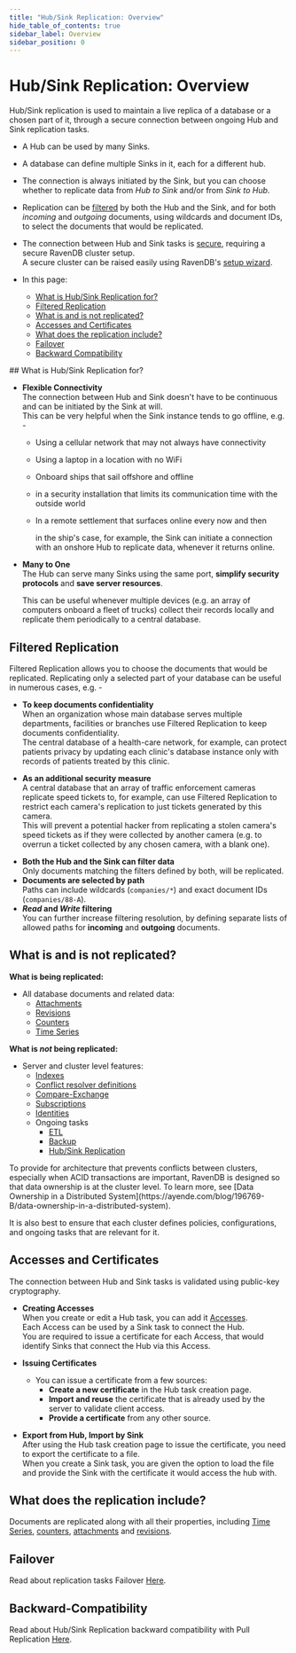 ```yaml
---
title: "Hub/Sink Replication: Overview"
hide_table_of_contents: true
sidebar_label: Overview
sidebar_position: 0
---
```



# Hub/Sink Replication: Overview
<Admonition type="note" title="">

Hub/Sink replication is used to maintain a live replica of a database 
or a chosen part of it, through a secure connection between ongoing Hub 
and Sink replication tasks.  

* A Hub can be used by many Sinks.  

* A database can define multiple Sinks in it, each for a different hub.  

* The connection is always initiated by the Sink, but you can choose 
  whether to replicate data from *Hub to Sink* and/or from *Sink to Hub*.  

* Replication can be [filtered](../../../../../studio/database/tasks/ongoing-tasks/hub-sink-replication/overview.mdx#filtered-replication) 
  by both the Hub and the Sink, and for both *incoming* and *outgoing* documents, using wildcards and document IDs, to select the 
  documents that would be replicated.  

* The connection between Hub and Sink tasks is [secure](../../../../../studio/database/tasks/ongoing-tasks/hub-sink-replication/overview.mdx#certificates), 
  requiring a secure RavenDB cluster setup.  
  A secure cluster can be raised easily using RavenDB's [setup wizard](../../../../../start/installation/setup-wizard.mdx#secure-setup-with-a-let).  

* In this page:
    * [What is Hub/Sink Replication for?](../../../../../studio/database/tasks/ongoing-tasks/hub-sink-replication/overview.mdx#what-is-hub/sink-replication-for?)  
    * [Filtered Replication](../../../../../studio/database/tasks/ongoing-tasks/hub-sink-replication/overview.mdx#filtered-replication)  
    * [What is and is not replicated?](../../../../../studio/database/tasks/ongoing-tasks/hub-sink-replication/overview.mdx#what-is-and-is-not-replicated?)  
    * [Accesses and Certificates](../../../../../studio/database/tasks/ongoing-tasks/hub-sink-replication/overview.mdx#accesses-and-certificates)  
    * [What does the replication include?](../../../../../studio/database/tasks/ongoing-tasks/hub-sink-replication/overview.mdx#what-does-the-replication-include?)  
    * [Failover](../../../../../studio/database/tasks/ongoing-tasks/hub-sink-replication/overview.mdx#failover)  
    * [Backward Compatibility](../../../../../studio/database/tasks/ongoing-tasks/hub-sink-replication/overview.mdx#backward-compatibility)  
</Admonition>
## What is Hub/Sink Replication for?

* **Flexible Connectivity**  
  The connection between Hub and Sink doesn't have to be continuous 
  and can be initiated by the Sink at will.  
  This can be very helpful when the Sink instance tends to go offline, e.g. -  

   * Using a cellular network that may not always have connectivity  
   * Using a laptop in a location with no WiFi
   * Onboard ships that sail offshore and offline  
   * in a security installation that limits its communication time 
     with the outside world  
   * In a remote settlement that surfaces online every now and then  
   
     in the ship's case, for example, the Sink can initiate a connection 
     with an onshore Hub to replicate data, whenever it returns online.  

* **Many to One**  
  The Hub can serve many Sinks using the same port, **simplify 
  security protocols** and **save server resources**.  

    This can be useful whenever multiple devices (e.g. an array of computers 
    onboard a fleet of trucks) collect their records locally and replicate them 
    periodically to a central database.  



## Filtered Replication

Filtered Replication allows you to choose the documents that would 
be replicated. Replicating only a selected part of your database 
can be useful in numerous cases, e.g. -  

* **To keep documents confidentiality**  
  When an organization whose main database serves multiple departments, 
  facilities or branches use Filtered Replication to keep documents 
  confidentiality.  
  The central database of a health-care network, for example, can protect 
  patients privacy by updating each clinic's database instance only with 
  records of patients treated by this clinic.  

* **As an additional security measure**  
  A central database that an array of traffic enforcement cameras replicate
  speed tickets to, for example, can use Filtered Replication to restrict
  each camera's replication to just tickets generated by this camera.  
  This will prevent a potential hacker from replicating a stolen camera's
  speed tickets as if they were collected by another camera (e.g. to overrun
  a ticket collected by any chosen camera, with a blank one).  

<Admonition type="info" title="">

* **Both the Hub and the Sink can filter data**  
   Only documents matching the filters defined by both, will be replicated.  
* **Documents are selected by path**  
  Paths can include wildcards (`companies/*`) and 
  exact document IDs (`companies/88-A`).  
* ***Read* and *Write* filtering**  
  You can further increase filtering resolution, by 
  defining separate lists of allowed paths for **incoming** 
  and **outgoing** documents.  

</Admonition>




## What is and is not replicated?

**What is being replicated:**  

  * All database documents and related data:  
    * [Attachments](../../../../../document-extensions/attachments/what-are-attachments.mdx)  
    * [Revisions](../../../../../server/extensions/revisions.mdx)  
    * [Counters](../../../../../document-extensions/counters/overview.mdx)
    * [Time Series](../../../../../document-extensions/timeseries/overview.mdx)

**What is _not_ being replicated:**  

  * Server and cluster level features:  
    * [Indexes](../../../../../indexes/creating-and-deploying.mdx)  
    * [Conflict resolver definitions](../../../../../server/clustering/replication/replication-conflicts.mdx#conflict-resolution-script)  
    * [Compare-Exchange](../../../../../client-api/operations/compare-exchange/overview.mdx)
    * [Subscriptions](../../../../../client-api/data-subscriptions/what-are-data-subscriptions.mdx)
    * [Identities](../../../../../server/kb/document-identifier-generation.mdx#strategy--3)  
    * Ongoing tasks
      * [ETL](../../../../../server/ongoing-tasks/etl/basics.mdx)
      * [Backup](../../../../../studio/database/tasks/backup-task.mdx)
      * [Hub/Sink Replication](../../../../../studio/database/tasks/ongoing-tasks/hub-sink-replication/overview.mdx)

<Admonition type="note" title="Why are some cluster-level features not replicated?" id="why-are-some-cluster-level-features-not-replicated" href="#why-are-some-cluster-level-features-not-replicated">
To provide for architecture that prevents conflicts between clusters, especially when ACID transactions are important, 
RavenDB is designed so that data ownership is at the cluster level.  
To learn more, see [Data Ownership in a Distributed System](https://ayende.com/blog/196769-B/data-ownership-in-a-distributed-system).

It is also best to ensure that each cluster defines policies, configurations, and ongoing tasks that are relevant for it.  
</Admonition>





## Accesses and Certificates

The connection between Hub and Sink tasks is validated using public-key cryptography.  

* **Creating Accesses**  
  When you create or edit a Hub task, you can add it [Accesses](../../../../../studio/database/tasks/ongoing-tasks/hub-sink-replication/replication-hub-task.mdx#access-configuration).  
  Each Access can be used by a Sink task to connect the Hub.  
  You are required to issue a certificate for each Access, that would 
  identify Sinks that connect the Hub via this Access.  

* **Issuing Certificates**  
  * You can issue a certificate from a few sources:  
     * **Create a new certificate** in the Hub task creation page.  
     * **Import and reuse** the certificate that is already used 
       by the server to validate client access.  
     * **Provide a certificate** from any other source.  
  
* **Export from Hub, Import by Sink**  
  After using the Hub task creation page to issue the certificate, 
  you need to export the certificate to a file.  
  When you create a Sink task, you are given the option to load 
  the file and provide the Sink with the certificate it would access 
  the hub with.  



## What does the replication include?

Documents are replicated along with all their properties, including 
[Time Series](../../../../../document-extensions/timeseries/overview.mdx), 
[counters](../../../../../document-extensions/counters/overview.mdx), 
[attachments](../../../../../document-extensions/attachments/what-are-attachments.mdx) 
and [revisions](../../../../../server/extensions/revisions.mdx).  



## Failover
Read about replication tasks Failover [Here](../../../../../server/ongoing-tasks/hub-sink-replication.mdx#failover).  


## Backward-Compatibility
Read about Hub/Sink Replication backward compatibility with Pull Replication [Here](../../../../../server/ongoing-tasks/hub-sink-replication.mdx#backward-compatibility).  


